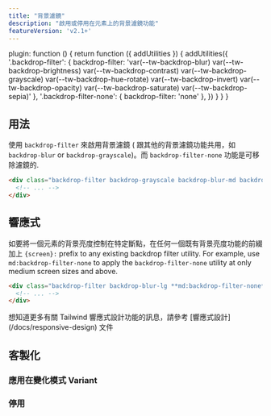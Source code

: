 ```yaml
---
title: "背景濾鏡"
description: "啟用或停用在元素上的背景濾鏡功能"
featureVersion: 'v2.1+'
---
```



  plugin: function () {
    return function ({ addUtilities }) {
      addUtilities({
        '.backdrop-filter': { backdrop-filter: 'var(--tw-backdrop-blur) var(--tw-backdrop-brightness) var(--tw-backdrop-contrast) var(--tw-backdrop-grayscale) var(--tw-backdrop-hue-rotate) var(--tw-backdrop-invert) var(--tw-backdrop-opacity) var(--tw-backdrop-saturate) var(--tw-backdrop-sepia)' },
        '.backdrop-filter-none': { backdrop-filter: 'none' },
      })
    }
  }
}

## 用法

使用 `backdrop-filter` 來啟用背景濾鏡 ( 跟其他的背景濾鏡功能共用，如 `backdrop-blur` or `backdrop-grayscale`)。而 `backdrop-filter-none` 功能是可移除濾鏡的.

```html
<div class="backdrop-filter backdrop-grayscale backdrop-blur-md backdrop-contrast-200 ...">
  <!-- ... -->
</div>
```

## 響應式

如要將一個元素的背景亮度控制在特定斷點，在任何一個既有背景亮度功能的前綴加上 `{screen}:` prefix to any existing backdrop filter utility. For example, use `md:backdrop-filter-none` to apply the `backdrop-filter-none` utility at only medium screen sizes and above.

```html
<div class="backdrop-filter backdrop-blur-lg **md:backdrop-filter-none** ...">
  <!-- ... -->
</div>
```

想知道更多有關 Tailwind 響應式設計功能的訊息，請參考 [響應式設計] (/docs/responsive-design) 文件

## 客製化

### 應用在變化模式 Variant

<Variants plugin="backdropFilter" name="backdrop-filter" />

### 停用

<Disabling plugin="backdropFilter" name="backdrop-filter" />
